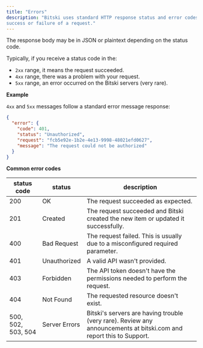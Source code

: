 ```yaml
---
title: "Errors"
description: "Bitski uses standard HTTP response status and error codes for communicating the
success or failure of a request."
---
```


The response body may be in JSON or plaintext depending on the status code.

Typically, if you receive a status code in the:

- `2xx` range, it means the request succeeded.
- `4xx` range, there was a problem with your request.
- `5xx` range, an error occurred on the Bitski servers (very rare).

**Example**

`4xx` and `5xx` messages follow a standard error message response:

```json JSON
{
  "error": {
    "code": 401,
    "status": "Unauthorized",
    "request": "fcb5e92e-1b2e-4e13-9998-48021efd0627",
    "message": "The request could not be authorized"
  }
}
```

**Common error codes**

| status code        | status        | description                                                                                                         |
| ------------------ | ------------- | ------------------------------------------------------------------------------------------------------------------- |
| 200                | OK            | The request succeeded as expected.                                                                                  |
| 201                | Created       | The request succeeded and Bitski created the new item or updated it successfully.                                   |
| 400                | Bad Request   | The request failed. This is usually due to a misconfigured required parameter.                                      |
| 401                | Unauthorized  | A valid API wasn't provided.                                                                                        |
| 403                | Forbidden     | The API token doesn't have the permissions needed to perform the request.                                           |
| 404                | Not Found     | The requested resource doesn't exist.                                                                               |
| 500, 502, 503, 504 | Server Errors | Bitski's servers are having trouble (very rare). Review any announcements at bitski.com and report this to Support. |
